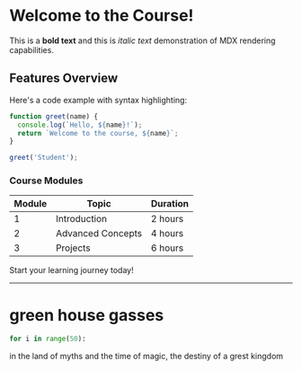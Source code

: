 # Welcome to the Course!

This is a **bold text** and this is *italic text* demonstration of MDX rendering capabilities.

## Features Overview

Here's a code example with syntax highlighting:

```javascript
function greet(name) {
  console.log(`Hello, ${name}!`);
  return `Welcome to the course, ${name}`;
}

greet('Student');
```

### Course Modules

| Module | Topic | Duration |
|--------|-------|----------|
| 1 | Introduction | 2 hours |
| 2 | Advanced Concepts | 4 hours |
| 3 | Projects | 6 hours |

Start your learning journey today!

---
# green house gasses
```python
for i in range(50):
```
in the land of myths and the time of magic, the destiny of a grest kingdom 